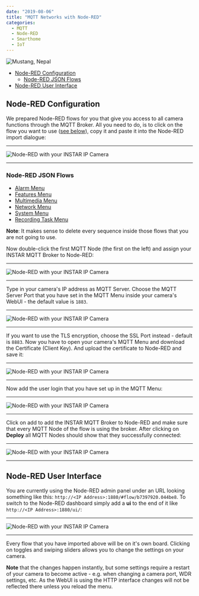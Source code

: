 ```yaml
---
date: "2019-08-06"
title: "MQTT Networks with Node-RED"
categories:
  - MQTT
  - Node-RED
  - Smarthome
  - IoT
---
```



![Mustang, Nepal](./photo-kt456d_645dhfh6dgjkhg4_d.jpg)

<!-- TOC -->

- [Node-RED Configuration](#node-red-configuration)
  - [Node-RED JSON Flows](#node-red-json-flows)
- [Node-RED User Interface](#node-red-user-interface)

<!-- /TOC -->


## Node-RED Configuration

We prepared Node-RED flows for you that give you access to all camera functions through the MQTT Broker. All you need to do, is to click on the flow you want to use ([see below](#node-red-json-flows)), copy it and paste it into the Node-RED import dialogue:


---

![Node-RED with your INSTAR IP Camera](./Node-RED_MQTT_01.png)

---


### Node-RED JSON Flows


* [Alarm Menu](https://wiki.instar.com/Node-RED_Flows/MQTT-alarm-menu.json)
* [Features Menu](https://wiki.instar.com/Node-RED_Flows/MQTT-features-menu.json)
* [Multimedia Menu](https://wiki.instar.com/Node-RED_Flows/MQTT-multimedia-menu.json)
* [Network Menu](https://wiki.instar.com/Node-RED_Flows/MQTT-network-menu.json)
* [System Menu](https://wiki.instar.com/Node-RED_Flows/MQTT-system-menu.json)
* [Recording Task Menu](https://wiki.instar.com/Node-RED_Flows/MQTT-task-menu.json)


__Note__: It makes sense to delete every sequence inside those flows that you are not going to use.


Now double-click the first MQTT Node (the first on the left) and assign your INSTAR MQTT Broker to Node-RED:


---

![Node-RED with your INSTAR IP Camera](./Node-RED_MQTT_02.png)

---


Type in your camera's IP address as MQTT Server. Choose the MQTT Server Port that you have set in the MQTT Menu inside your camera's WebUI - the default value is `1883`.


---

![Node-RED with your INSTAR IP Camera](./Node-RED_MQTT_03.png)

---


If you want to use the TLS encryption, choose the SSL Port instead - default is `8883`. Now you have to open your camera's MQTT Menu and download the Certificate (Client Key). And upload the certificate to Node-RED and save it:


---

![Node-RED with your INSTAR IP Camera](./Node-RED_MQTT_04.png)

---


Now add the user login that you have set up in the MQTT Menu:


---

![Node-RED with your INSTAR IP Camera](./Node-RED_MQTT_05.png)

---


Click on add to add the INSTAR MQTT Broker to Node-RED and make sure that every MQTT Node of the flow is using the broker. After clicking on __Deploy__ all MQTT Nodes should show that they successfully connected:


---

![Node-RED with your INSTAR IP Camera](./Node-RED_MQTT_06.png)

---


## Node-RED User Interface


You are currently using the Node-RED admin panel under an URL looking something like this: `http://<IP Address>:1880/#flow/b7397920.044be8`. To switch to the Node-RED dashboard simply add a __ui__ to the end of it like `http://<IP Address>:1880/ui/`:


---

![Node-RED with your INSTAR IP Camera](./Node-RED_MQTT_07.png)

---


Every flow that you have imported above will be on it's own board. Clicking on toggles and swiping sliders allows you to change the settings on your camera.


__Note__ that the changes happen instantly, but some settings require a restart of your camera to become active - e.g. when changing a camera port, WDR settings, etc. As the WebUI is using the HTTP interface changes will not be reflected there unless you reload the menu.


<GifContainer gifUrl="/assets/gif/Node-RED_MQTT_Camera_05.gif" alt="Node-RED with your INSTAR IP Camera" />